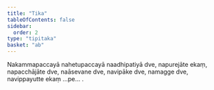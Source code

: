 ```yaml
---
title: "Tika"
tableOfContents: false
sidebar:
  order: 2
type: "tipitaka"
basket: "ab"
---
```



<DynamicBreadcrumb />

<Paragraph number="1842">
Nakammapaccayā nahetupaccayā naadhipatiyā dve, napurejāte ekaṃ, napacchājāte dve, naāsevane dve, navipāke dve, namagge dve, navippayutte ekaṃ …pe… .
</Paragraph>